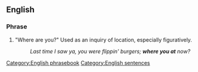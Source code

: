 ==English==

===Phrase===
{{head|en|phrase|head=[[where]] [[you]] [[at]]}}

# {{context|proscribed|nonstandard|slang|set phrase|lang=en}} "Where are you?" Used as an inquiry of location, especially figuratively.
#: ''Last time I saw ya, you were flippin' burgers; '''where you at''' now?''

[[Category:English phrasebook]]
[[Category:English sentences]]